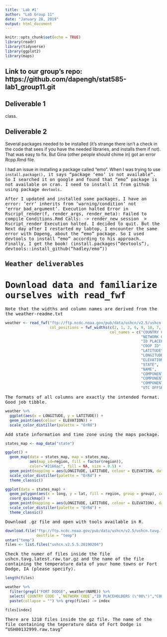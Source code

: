 ```yaml
---
title: 'Lab #1'
author: "Lab Group 11"
date: "January 28, 2019"
output: html_document
---
```


```r
knitr::opts_chunk$set(echo = TRUE)
library(readr)
library(tidyverse)
library(ggplot2)
library(maps)
```

## Link to our group's repo: https://github.com/dapengh/stat585-lab1_group11.git

## Deliverable 1
class. 

## Deliverable 2
Several packages needed to be installed (it's strange there isn't a check in the code that sees if you have the needed libraries, and installs them if not). That was easy to fix. But Gina (other people should chime in) got an error Rcpp.Rmd file. 

I had an issue in installing a package called "emo". When I was trying to use <tt>`install.package()`<tt>, it says "package ‘emo’ is not available". So I searched it on google and found that "emo" package is not available on cran. I need to install it from github using package <tt>`devtools`<tt>.


After I updated and installed some packages, I have an error: 'err' inherits from 'warning/condition' not 'error_bad_argument'. Execution halted Error in Rscript_render(f, render_args, render_meta): Failed to compile Conditions.Rmd Calls: <Anonymous> -> render_new_session _> Rscript_render Execution halted. I decided to quit. But the Next day after I restarted my labtop, I encounter the same error with Dapeng, about the "emo" package. So I used devtools to install "emo" according to his approach. Finally, I get the book! (install.packages("devtools"), devtools::install_github("hadley/emo"))

## Weather deliverables

# Download data and familiarize ourselves with read_fwf
Note that the widths and column names are derived from the the weather-readme.txt

```r
weather <- read_fwf("ftp://ftp.ncdc.noaa.gov/pub/data/ushcn/v2.5/ushcn-v2.5-stations.txt",
                    col_positions = fwf_widths(c(2, 1, 2, 6, 9, 10, 7, 3, 31, 7, 7, 7, 3),
                                               col_names = c("COUNTRY CODE ", 
                                                             "NETWORK CODE",
                                                             "ID PLACEHOLDERS (\"00\")",
                                                             "COOP ID", 
                                                             "LATITUDE", 
                                                             "LONGITUDE", 
                                                             "ELEVATION",
                                                             "STATE", 
                                                             "NAME", 
                                                             "COMPONENT 1 (COOP ID)",
                                                             "COMPONENT 2 (COOP ID)",
                                                             "COMPONENT 3 (COOP ID)", 
                                                             "UTC OFFSET")))
```

The formats of all columns are exactly the intended format. Good job tibble. 

```r
weather %>% 
  ggplot(aes(x = LONGITUDE, y = LATITUDE)) + 
  geom_point(aes(colour = ELEVATION)) + 
  scale_color_distiller(palette = "OrRd")
```

Add state information and time zone using the maps package. 

```r
states_map <- map_data("state")

ggplot() + 
  geom_map(data = states_map, map = states_map, 
           aes(map_id=region, fill = factor(region)),
           color="#2166ac", fill = NA, size = 0.5) + 
  geom_point(mapping = aes(LONGITUDE, LATITUDE, colour = ELEVATION, data = weather)) +
  scale_color_distiller(palette = "OrRd") +
  theme_classic()

ggplot(data = states_map) + 
  geom_polygon(aes(x = long, y = lat, fill = region, group = group), color = "white") +  
  coord_quickmap() + 
  geom_point(mapping = aes(LONGITUDE, LATITUDE, colour = ELEVATION), data = weather) +
  scale_color_distiller(palette = "OrRd") + 
  theme_classic()
```


Download .gz file and open with tools available in R.

```r
download.file("ftp://ftp.ncdc.noaa.gov/pub/data/ushcn/v2.5/ushcn.tavg.latest.raw.tar.gz",
              destfile = "temp")
untar("temp")
files <- list.files("ushcn.v2.5.5.20190204")
```

Check the numer of files inside the file ushcn.tavg.latest.raw.tar.gz and the name of the file containing the temperature data of your home towns or Fort Dodge, IA (please specify).

```r
length(files)

weather %>% 
  filter(grepl("FORT DODGE", weather$NAME)) %>% 
  select(`COUNTRY CODE `,`NETWORK CODE`,"ID PLACEHOLDERS (\"00\")","COOP ID" ) %>% 
  paste(collapse = "") %>% grep(files) -> index

files[index]

```

There are 1218 files inside the gz file. The name of the file containing the teperature data of Fort Dodge is "USH00132999.raw.tavg"




